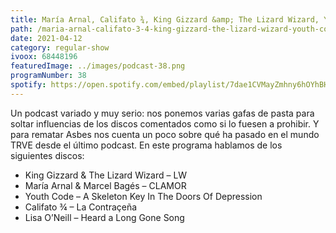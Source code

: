 ```yaml
---
title: María Arnal, Califato ¾, King Gizzard &amp; The Lizard Wizard, Youth Code y Lisa O’Neill
path: /maria-arnal-califato-3-4-king-gizzard-the-lizard-wizard-youth-code-y-lisa-oneill
date: 2021-04-12
category: regular-show
ivoox: 68448196
featuredImage: ../images/podcast-38.png
programNumber: 38
spotify: https://open.spotify.com/embed/playlist/7dae1CVMayZmhny6hOYhBH
---
```


Un podcast variado y muy serio: nos ponemos varias gafas de pasta para soltar influencias de los discos comentados como si lo fuesen a prohibir. Y para rematar Asbes nos cuenta un poco sobre qué ha pasado en el mundo TRVE desde el último podcast. En este programa hablamos de los siguientes discos:

- King Gizzard &amp; The Lizard Wizard – LW
- María Arnal &amp; Marcel Bagés – CLAMOR
- Youth Code – A Skeleton Key In The Doors Of Depression
- Califato ¾ – La Contraçeña
- Lisa O’Neill – Heard a Long Gone Song
